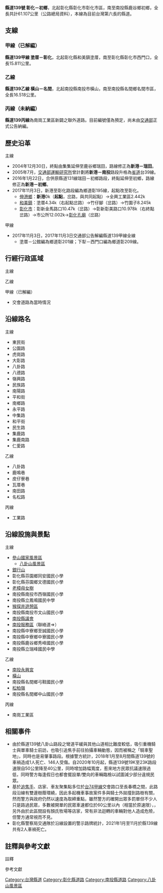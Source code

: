 {{Infobox Taiwan Highway
| Type = CHcounty
| Num = 139
| Route = TW CHW139 RouteMap.svg
| Routecap = 縣道139號與縣道139乙線之路線圖
| Branch = 1
| Length = 61.107
| LastExt = 
| Allocation = 
 {{Plainlist|
*{{Jct|country=TWN|TRCH|60}}
*{{Jct|country=TWN|TRNT|54}}
}}
| SpeedHigh = 
| Start = [[彰化縣|彰化縣]][[彰化市|彰化市]][[彰化街|彰化市區]]
| End = [[南投縣|南投縣]][[鹿谷鄉|鹿谷鄉]][[初鄉|初鄉]]
| section1 = {{Jct|country=TWN|CH|139b}}
| Length1 = 16.518
| Dep = [[彰化縣政府|彰化縣政府]]<br>[[南投縣政府|南投縣政府]]
}}
'''縣道139號 彰化－初鄉'''，北起彰化縣彰化市彰化市區，南至南投縣鹿谷鄉初鄉，全長共計61.107公里（公路總局資料），本線為目前台灣第六長的縣道。
{{Gallery
|File:集鹿大橋 Ji-Lu Bridge - panoramio.jpg|集鹿大橋
|File:縣道139起點DSCF3232.jpg|彰195線（原縣道139號）起點
|File:縣139終點DSCF7505.JPG|[[投58線|投58線]]（原縣道139號）終點
}}

== 支線 ==
{{Clear}}
=== 甲線（已解編） ===
{{Infobox Taiwan Highway
| Type = CHcounty
| Num = 139a
| Length = 15.811
| Established = （未知）
| Decommissioned = 2017年11月3日
| SpeedHigh = 
| Start = [[彰化縣|彰化縣]][[和美鎮|和美鎮]][[塗厝厝|塗厝]]
| End = 彰化縣彰化市[[西門口_(臺灣)|西門口]]
}}
'''縣道139甲線 塗厝－彰化'''，北起彰化縣和美鎮塗厝，南至彰化縣彰化市西門口，全長15.811公里。
{{Clear}}

=== 乙線 ===
{{Infobox Taiwan Highway
| Type = CHcounty
| Num = 139b
| Routecap = 縣道139號與縣道139乙線之路線圖
| Length = 16.518
| LastExt = 
| Allocation = {{Jct|country=TWN|CH|150}}
| SpeedHigh = 
| Start = [[南投縣|南投縣]][[南投市|南投市]][[橫山_(南投縣)|橫山]]
| End = 南投縣[[名間鄉|名間鄉]][[名間_(大字)|名間市區]]
| Dep = [[南投縣政府|南投縣政府]]
}}
'''縣道139乙線 橫山－名間'''，北起南投縣南投市橫山，南至南投縣名間鄉名間市區，全長16.518公里。
{{Gallery
|File:縣道139乙起點.JPG|縣道139乙線起點，前身為投23線起點。
|File:縣道139乙終點DSCF7561.JPG|縣道139乙線終點，前身為投38線終點。
}}
{{Clear}}

=== 丙線（未納編） ===
{{Infobox Taiwan Highway
| Type = CHcounty
| Num = 139c
| Length = 1.738
| LastExt = 
| SpeedHigh = 
| Start = [[南投縣|南投縣]][[南投市|南投市]][[半山_(臺灣地名)|半山]]
| End = 南投縣南投市[[三塊厝_(南投縣)|三塊厝]]
| Dep = [[南投縣政府|南投縣政府]]
}}
'''縣道139丙線'''為南崗工業區新闢之聯外道路{{R|139c}}。目前編號僅為預定，尚未由[[中華民國交通部|交通部]]正式公告納編。
{{Clear}}

== 歷史沿革 ==
; 主線
* 2004年12月30日，終點由集集延伸至鹿谷鄉瑞田，路線修正為'''新港－瑞田'''。
* 2005年7月，[[交通部運輸研究所|交通部運輸研究所]]曾計劃將'''新港－南投'''路段升格為[[台灣省道|省道]]台39線{{R|iot}}。
* 2016年1月22日，合併原縣道131線瑞田－初鄉路段，終點延伸至初鄉，路線修正為'''新港－初鄉'''。
* 2017年11月3日，新港至彰化路段編為鄉道彰195線，起點改至彰化。
** [[伸港鄉|伸港鄉]]：'''新港'''0k（'''起點'''，{{Jct|country=TWN|PH|17}}岔路，與{{Jct|country=TWN|CH|134}}共同起點）→全興工業區2.442k
** [[和美鎮|和美鎮]]：塗厝4.34k（右{{Jct|country=TWN|CH|139a}}起點岔路）→竹仔腳（{{Jct|country=TWN|CH|134a}}岔路）→竹圍子8.245k
** [[彰化市|彰化市]]：彰新金馬路口10.47k（{{Jct|country=TWN|PH|1c}}岔路）→彰新彰美路口10.978k（右{{Jct|country=TWN|CH|134}}終點岔路）→市公所12.002k→[[彰化孔廟|彰化孔廟]]（{{Jct|country=TWN|PH|19}}岔路）

; 甲線
* 2017年11月3日，2017年11月3日交通部公告解編縣道139甲線全線{{R|motc20171103}}
** 塗厝－公館編為鄉道彰201線；下犁－西門口編為鄉道彰209線。

== 行經行政區域 ==
; 主線
{{TWNinttop}}
{{TWNint |county=彰化縣 |cspan=16 |tcd=彰化市 |tspan=4 |location=[[彰化街|彰化市區]] |km=0.0 |road={{Jct|country=TWN|PH|1}}<br>{{Jct|country=TWN|PH|19}} |notes=公路起點<br>[[File:TW_PHW19.svg|20px]]起點 }}
{{TWNint |location=[[南郭_(大字)|南郭]] |km=1.302 |road={{Jct|country=TWN|TRCH|62}} |notes=[[File:TW_THWch62.svg|27px]]起點 }}
{{台灣公路設施|bri||福壽橋}}
{{TWNint |location=坑仔內 |km= |road=（地區道路） |notes= }}
{{TWNint |tcd=花壇鄉 |location=草仔埔 |km=3.852 |road={{Jct|country=TWN|TRCH|64}} |notes=[[File:TW_THWch64.svg|27px]]終點 }}
{{TWNint |tcd=彰化市 |location=頂草仔埔 |km= |road={{Jct|country=TWN|TRCH|60-1}} |notes=彰60-1線起點 }}
{{TWNint |tcd=花壇鄉 |location=[[File:TW_PHW74a.svg|20px]]縣道139號平交路口 |km=4.9 |road={{Jct|country=TWN|PH|74a}} |notes= }}
{{TWNint |tcd=彰化市 |location=橫山 |km= |road={{Jct|country=TWN|TRCH|67}} |notes=[[File:TW_THWch67.svg|27px]]終點 }}
{{TWNint |tcd=芬園鄉 |tspan=8 |location=舊崩崁 |lspan=3 |km= |road={{Jct|country=TWN|TRCH|60}} |notes=與[[File:TW_THWch60.svg|27px]]共線起點 |status=concur }}
{{台灣公路設施|bri||長春橋}}
{{TWNint |km=10.426 |road={{Jct|country=TWN|TRCH|60}} |notes=與[[File:TW_THWch60.svg|27px]]共線終點 |status=concur }}
{{TWNint |location=南風寮 |km= |road=（地區道路） |notes= }}
{{TWNint |location=[[同安寮|同安寮]] |km= |road={{Jct|country=TWN|TRCH|74}} |notes=[[File:TW_THWch74.svg|27px]]起點 }}
{{TWNint |location=中崙 |km= |road={{Jct|country=TWN|TRCH|72}} |notes=[[File:TW_THWch72.svg|27px]]起點 }}
{{TWNint |location=下樟空 |km=16.292 |road={{Jct|country=TWN|CH|148}} |notes= }}
{{TWNint |location=大竹 |km=19.36 |road=（地區道路） |notes= }}
{{TWNint |county=南投縣 |cspan=54 |tcd=南投市 |tspan=14 |location=大厝內 |km= |road={{Jct|country=TWN|TRNT|16}} |notes=[[File:TW_THWnt16.svg|27px]]終點 }}
{{TWNint |location=凹禍寮 |km= |road={{Jct|country=TWN|TRNT|18}} |notes=[[File:TW_THWnt18.svg|27px]]起點 }}
{{TWNint |location=[[草尾嶺|草尾嶺]] |km= |road={{Jct|country=TWN|TRNT|21}} |notes=[[File:TW_THWnt21.svg|27px]]終點 }}
{{TWNint |location=[[西施厝坪|西施厝坪]] |km= |road={{Jct|country=TWN|TRNT|20}} |notes=[[File:TW_THWnt20.svg|27px]]起點 }}
{{TWNint |location=[[橫山_(南投縣)|橫山]] |km=26.16 |road={{Jct|country=TWN|CH|139b}} |notes=[[File:TW_CHW139b.svg|27px]]起點 }}
{{TWNint |location=[[東施厝坪|東施厝坪]] |km= |road=（地區道路） |notes= }}
{{TWNint |location=[[三塊厝_(南投縣)|三塊厝]] |km= |road=[[#丙線（未納編）|縣道139丙線]] |notes=縣道139丙線終點 }}
{{TWNint |location=[[南投_(大字)|南投市區]] |lspan=2 |km=30.825 |road={{Jct|country=TWN|PH|3}} |notes= }}
{{TWNint |km=31.383 |road={{Jct|country=TWN|PH|3a}} |notes= }}
{{台灣公路設施|bri||清水橋}}
{{TWNint |location=番仔井 |km= |road={{Jct|country=TWN|PH|14b}} |notes= }}
{{TWNint |location=[[包尾|包尾]] |lspan=3 |km= |road=（地區道路） |notes= }}
{{台灣公路設施|bri||振興橋}}
{{TWNint |km= |road=（地區道路） |notes= }}
{{TWNint |tcd=中寮鄉 |tspan=15 |location=甲頭埔 |km=34.5 |road=（地區道路） |notes=可前往[[File:TWHW3.svg|20px]][[南投服務區|南投服務區]] }}
{{TWNint |location=新厝 |km= |road={{Jct|country=TWN|TRNT|25-1}} |notes=[[File:TW_THWnt25-1.png|27px]]終點 }}
{{台灣公路設施|bri||中山橋}}
{{TWNint |location=[[二重溪_(南投縣)|二重溪]] |km= |road=（地區道路） |notes= }}
{{台灣公路設施|bri||撻仔灣一－二號橋}}
{{TWNint |location=撻仔灣 |km= |road=（地區道路） |notes= }}
{{TWNint |location=六寮 |km= |road=（地區道路） |notes= }}
{{台灣公路設施|bri||中正橋}}
{{TWNint |location=[[鄉親寮|鄉親寮]] |km=41.068 |road=（地區道路） |notes= }}
{{台灣公路設施|bri||八仙橋}}
{{TWNint |location=[[八杞仙|八杞仙]] |km= |road={{Jct|country=TWN|TRNT|26}} |notes=[[File:TW_THWnt26.svg|27px]]起點 }}
{{台灣公路設施|bri||仙福橋}}
{{TWNint |location=崁仔頂 |km= |road={{Jct|country=TWN|TRNT|27}} |notes=[[File:TW_THWnt27.svg|27px]]起點 }}
{{台灣公路設施|bri||羽衣橋}}
{{TWNint |location=挑米坑 |km= |road=（地區道路） |notes= }}
{{TWNint |tcd=集集鎮 |tspan=8 |location=雞籠 |km= |road=（地區道路） |notes= }}
{{台灣公路設施|bri||和平二號橋}}
{{TWNint |location=[[集集_(大字)|集集市區]] |lspan=6 |km= |road=（地區道路） |notes= }}
{{台灣公路設施|bri||清水橋}}
{{TWNint |km=49.775 |road={{Jct|country=TWN|TRNT|54}} |notes=與[[File:TW_THWnt54.svg|27px]]共線起點 |status=concur }}
{{TWNint |km= |road={{Jct|country=TWN|TRNT|54}} |notes=與[[File:TW_THWnt54.svg|27px]]共線終點 |status=concur }}
{{台灣公路設施|cro||集鹿路||平面交會{{Rint|tw|tra}}[[集集線|集集線]]}}
{{TWNint |km= |road={{Jct|country=TWN|PH|16}} |notes=50.020 }}
{{台灣公路設施|bri||集鹿大橋}}
{{TWNint |tcd=鹿谷鄉 |tspan=16 |location=[[番子寮_(南投縣鹿谷鄉)|瑞田]] |km=53.403 |road={{Jct|country=TWN|TRNT|58}} |notes=[[File:TW_THWnt58.svg|27px]]起點 }}
{{台灣公路設施|bri||清瑞一號橋}}
{{TWNint |location=大丘園 |km= |road=（地區道路） |notes= }}
{{台灣公路設施|bri||清水橋}}
{{TWNint |location=清水 |km= |road=（地區道路） |notes= }}
{{TWNint |location=宅仔內 |km= |road=（地區道路） |notes= }}
{{台灣公路設施|bri||清秀橋}}
{{TWNint |location=[[坪子頂|秀峰]] |km= |road={{Jct|country=TWN|TRNT|57}} |notes=[[File:TW_THWnt57.svg|27px]]起點 }}
{{台灣公路設施|bri||秀峰橋}}
{{TWNint |location=鞍腳 |km= |road=（地區道路） |notes= }}
{{TWNint |location=水仔尾 |lspan=5 |km= |road=（地區道路） |notes= }}
{{台灣公路設施|bri||水尾橋}}
{{TWNint |km= |road=（地區道路） |notes= }}
{{台灣公路設施|bri||青潭橋}}
{{TWNint |km= |road=（地區道路） |notes= }}
{{TWNint |location=[[初鄉|初鄉]] |km=62 |road={{Jct|country=TWN|CH|151}} |notes=公路終點 }}
{{Jctbtm |conv=no |keys=concur }}

; 乙線
{{TWNinttop}}
{{TWNint |county=南投縣 |cspan=2 |tcd=南投市 |tspan=2 |location=[[橫山_(南投縣)|橫山]] |lspan=2 |km=0.0 |road={{Jct|country=TWN|CH|139}} |notes=公路起點 }}
{{TWNint |km= |road={{Jct|country=TWN|TRNT|20}} |notes=[[File:TW_THWnt20.svg|27px]]起點 }}
{{TWNjctco |county=彰化縣 |tcd=社頭鄉 }}
{{TWNint |county=南投縣 |cspan=13 |tcd=名間鄉 |tspan=13 |location=[[廍下|廍下]] |km= |road={{Jct|country=TWN|TRNT|32}} |notes=[[File:TW_THWnt32.svg|27px]]起點 }}
{{TWNint |location=[[皮子寮|錦梓]] |km= |road={{Jct|country=TWN|TRNT|34}} |notes=[[File:TW_THWnt34.svg|27px]]起點 }}
{{TWNint |location=[[赤水_(臺灣)|赤水]] |lspan=3 |km=5.949 |road={{Jct|country=TWN|CH|150}} |notes=與[[File:TW_CHW150.svg|20px]]共線起點 |status=concur }}
{{TWNint |km= |road={{Jct|country=TWN|TRNT|36}}<br>{{Jct|country=TWN|CH|150}} |notes=[[File:TW_THWnt36.svg|27px]]起點 |status=concur }}
{{TWNint |km=6.489 |road={{Jct|country=TWN|CH|150}} |notes=與[[File:TW_CHW150.svg|20px]]共線終點 |status=concur }}
{{TWNint |location=[[弓鞋|弓鞋]] |km= |road={{Jct|country=TWN|TRNT|36-1}} |notes=投36-1線起點 }}
{{TWNint |location=[[松柏坑|松柏嶺]] |lspan=3 |km= |road={{Jct|country=TWN|TRNT|35}} |notes=[[File:TW_THWnt35.svg|27px]]起點 }}
{{TWNint |km= |road={{Jct|country=TWN|TRNT|42}} |notes=[[File:TW_THWnt42.svg|27px]]起點 }}
{{TWNint |km= |road={{Jct|country=TWN|TRNT|31}} |notes=[[File:TW_THWnt31.svg|27px]]終點 }}
{{TWNint |location=[[頂新厝|頂新厝]] |km= |road={{Jct|country=TWN|TRNT|37}} |notes=[[File:TW_THWnt37.svg|27px]]終點 }}
{{TWNint |location=湳仔埔 |km= |road={{Jct|country=TWN|TRNT|40}} |notes=[[File:TW_THWnt40.svg|27px]]終點 }}
{{TWNint |location=[[名間_(大字)|名間市區]] |lspan=2 |km= |road={{Jct|country=TWN|TRNT|36}} |notes=[[File:TW_THWnt36.svg|27px]]終點 }}
{{TWNint |km=16.505 |road={{Jct|country=TWN|PH|3}}<br>{{Jct|country=TWN|TRNT|25}} |notes=公路終點<br>[[File:TW_THWnt25.svg|27px]]終點 }}
{{Jctbtm |conv=no |keys=concur }}

; 甲線（已解編）
{{TWNinttop |county=彰化縣 }}
{{TWNint |tcd=和美鎮 |tspan=7 |location=[[塗厝厝|塗厝]] |km=0.0 |road={{Jct|country=TWN|CH|139}} |notes=公路起點 }}
{{TWNint |location=[[月眉_(彰化縣)|月眉]] |km= |road=（地區道路） |notes= }}
{{台灣公路設施|bri||月眉橋}}
{{TWNint |location=潭墘 |km= |road=（地區道路） |notes= }}
{{TWNint |location=[[和美_(大字)|和美市區]] |lspan=2 |km=3.322 |road={{Jct|country=TWN|CH|138}} |notes= }}
{{TWNint |km= |road={{Jct|country=TWN|CH|134}} |notes= }}
{{TWNint |location=公館 |km=4.724 |road=（地區道路） |notes= }}
{{TWNint |tcd=線西鄉 |location=[[下犁|下犁]] |km=5.33 |road={{Jct|country=TWN|TRCH|5}} |notes=[[File:TW_THWch5.svg|27px]]終點 }}
{{台灣公路設施|bri||下犁橋}}
{{TWNjctco |tcd=鹿港鎮 }}
{{TWNjctco |tcd=線西鄉 }}
{{TWNint |tcd=鹿港鎮 |tspan=3 |location=中庄 |km=6.59 |road={{Jct|country=TWN|TRCH|22}} |notes=[[File:TW_THWch22.svg|27px]]終點 }}
{{TWNint |location=[[頂番婆|頂番婆]] |km=9.6 |road={{Jct|country=TWN|CH|135}} |notes= }}
{{TWNint |location=港墘 |km=10.768 |road={{Jct|country=TWN|TRCH|23}} |notes= }}
{{TWNint |tcd=和美鎮 |location=鎮平 |km=13.75 |road=（地區道路） |notes= }}
{{TWNint |tcd=彰化市 |tspan=2 |location=[[西勢子|西勢子]] |km=15.35 |road={{Jct|country=TWN|PH|1c}} |notes= }}
{{TWNint |location=[[西門口_(臺灣)|西門口]] |km=15.534 |road={{Jct|country=TWN|PH|19}} |notes=公路終點 }}
{{Jctbtm |conv=no }}
* 交會道路為當時情況

== 沿線路名 ==
{{Col-begin}}
{{Col-3}}
; 主線
* 東民街
* 公園路
* 虎崗路
* 大彰路
* 八卦路
* 八德路
* 嶺興路
* 民族路
* 南陽路
* 平和街
* 南鄉路
* 永平路
* 中集路
* 和平街
* 民生路
* 集鹿路
* 集鹿南路
* 仁愛路
{{Col-3}}
; 乙線
* 八卦路
* 鹿鳴巷
* 皮仔寮巷
* 瓦厝巷
* 南田路
* 名松路
{{Col-3}}
; 丙線
* 工業路
{{Col-end}}

== 沿線設施與景點 ==
{{Col-begin}}
{{Col-3}}
; 主線
* [[參山國家風景區|參山國家風景區]]
** [[八卦山風景區|八卦山風景區]]
* [[銀行山|銀行山]]
* 彰化縣芬園鄉同安國民小學
* 彰化縣芬園鄉文德國民小學
* [[老樟母女樹|老樟母女樹]]
* 南投縣南投市西嶺國民小學
* 南投縣立鳳鳴國民中學
* [[猴探井遊憩區|猴探井遊憩區]]
* 南投縣南投市文山國民小學
* [[南投縣議會|南投縣議會]]
* [[南投服務區|南投服務區]]（聯絡道⇒{{Jct|country=TWN|NH|3}}）
* 南投縣中寮鄉至誠國民小學
* 南投縣中寮鄉中寮國民小學
* 南投縣鹿谷鄉秀峰國民小學
* 南投縣立瑞峰國民中學
{{Col-3}}
; 乙線
* [[南投永興宮|南投永興宮]]
* [[橫山_(南投縣)|橫山]]
* 南投縣名間鄉弓鞋國民小學
* [[松柏嶺|松柏嶺]]
* 南投縣名間鄉中山國民小學
{{Col-3}}
; 丙線
* 南崗工業區
{{Col-end}}

== 相關事件 ==
* 由於縣道139號八卦山路段之彎道平緩與其他山道相比難度較低，吸引重機騎士與單車騎士前訪，也吸引追焦手前往拍攝車輛動態，因而被稱之「騎車聖地」，同時也是易肇事路段。根據警方統計，2018年1月至8月間縣道139號的車禍造成1人死亡、146人受傷{{R|yahoo20180904}}。自2020年10月起，縣道139號19K至23K路段速限自50公里降至40公里，同時增加路幅寬度，惹來地方民眾抗議速限過低{{R|ettoday20210805}}，同時警方每逢假日也都會擺設單/雙向的車輛臨檢以試圖減少部分違規民眾。
*基於[[攝影師|追焦手]]、店家、車友聚集點多位於[[台74甲線|台74甲線]]交會路口至長春橋之間，此路段沿線有雙邊樹蔭環繞，因此多起機車事故案件多與騎士外拋撞到路樹有關，然而警方與政府仍然以速度為取締重點，雖然警方的確開出眾多罰單但不少人只是路過民眾，多數被開單的民眾車速都位於60公里以內（相當於原速限），{{What|真正在危害用路的少數民眾則並不在乎地在該區間內來回跑}}，另外由於此區間設有顏氏牧場等店家，常有非法迴轉的車輛對他人造成危險，但警方通常視而不見。
* 彰化縣警察局交通隊於沿線設置的警示路牌統計，2021年1月至11月於縣139線共有2人車禍死亡。

== 註釋與參考文獻 ==
; 註釋
{{Notelist}}

; 參考文獻
{{Reflist|refs=
<ref name="iot">{{cite web|url=http://ebooks.lib.ntu.edu.tw/1_file/iot/1448_127419/5103113501871.zip|title=台灣地區省、縣道路線檢討與編號調整規劃|pages=第124頁|publisher=交通部運輸研究所|date=2005-07|accessdate=2020-05-09|format=zip}}</ref>
<ref name="motc20171103">{{cite web|url=https://odmdoc.motc.gov.tw/IFDEWebBBS_MOTC/ExternalBBS.aspx?ThirdDocId=106RD04551|title=公告調整彰化縣轄內縣、鄉道公路路線|publisher=中華民國交通部|website=中華民國交通部公告發布令|date=2017-11-03|accessdate=2018-09-08|format=|series=交路字第1060414172號|archive-url=https://web.archive.org/web/20190502150447/https://odmdoc.motc.gov.tw/IFDEWebBBS_MOTC/ExternalBBS.aspx?ThirdDocId=106RD04551|archive-date=2019-05-02|dead-url=yes}}</ref>
<ref name="139c">{{Cite web|url=https://udn.com/news/story/7325/5270123|title=南投市外環道成型 投139丙線二期工程今動土|publisher=聯合報|website=聯合報|date=2021-02-23|accessdate=2021-06-17}}</ref>
<ref name="yahoo20180904">{{Cite web|url=https://tw.news.yahoo.com/彰化139縣道奪命彎道-8個月釀1死146傷-120800702.html|title=彰化139縣道奪命彎道 8個月釀1死146傷|publisher=華視|website=Yahoo!奇摩新聞|date=2018-09-04|accessdate=2018-09-08}}</ref>
<ref name="ettoday20210805">{{Cite web|url=https://www.ettoday.net/news/20210805/2049160.htm|title=彰化139縣道4個月抓超速逾萬件　他狂收十多張罰單|publisher=ETtoday新聞雲|website=ETtoday地方|date=2021-08-05|accessdate=2021-08-15}}</ref>

}}

{{Commonscat|County Highway 139}}
{{台灣縣市道}}
{{彰化公路網}}
{{南投公路網}}

[[Category:台灣縣道|Category:台灣縣道]]
[[Category:彰化縣道路|Category:彰化縣道路]]
[[Category:南投縣道路|Category:南投縣道路]]
[[Category:八卦山風景區|Category:八卦山風景區]]